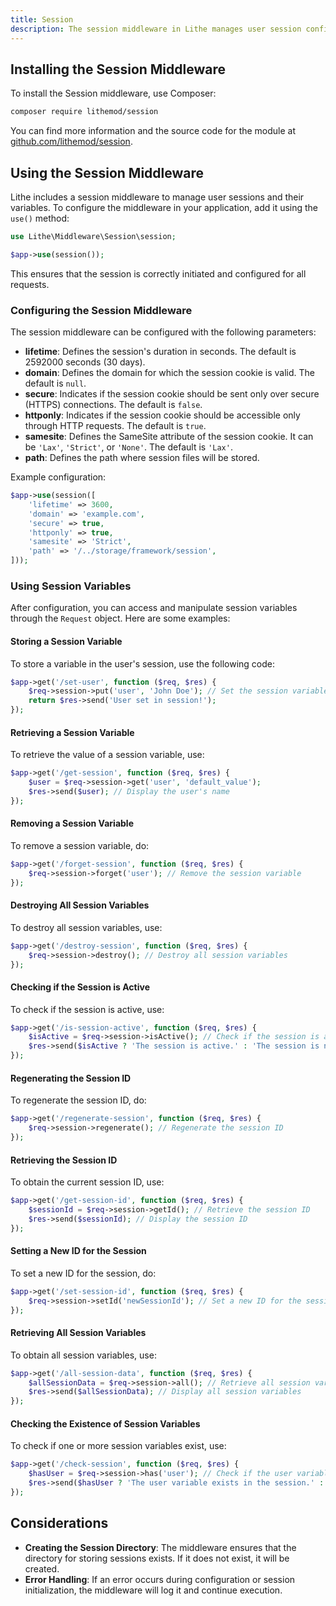 ```yaml
---
title: Session  
description: The session middleware in Lithe manages user session configuration and control.
---
```


## Installing the Session Middleware  

To install the Session middleware, use Composer:  

```bash  
composer require lithemod/session  
```  

You can find more information and the source code for the module at [github.com/lithemod/session](https://github.com/lithemod/session).  

## Using the Session Middleware  

Lithe includes a session middleware to manage user sessions and their variables. To configure the middleware in your application, add it using the `use()` method:  

```php  
use Lithe\Middleware\Session\session;  

$app->use(session());  
```  

This ensures that the session is correctly initiated and configured for all requests.  

### Configuring the Session Middleware  

The session middleware can be configured with the following parameters:  

- **lifetime**: Defines the session's duration in seconds. The default is 2592000 seconds (30 days).  
- **domain**: Defines the domain for which the session cookie is valid. The default is `null`.  
- **secure**: Indicates if the session cookie should be sent only over secure (HTTPS) connections. The default is `false`.  
- **httponly**: Indicates if the session cookie should be accessible only through HTTP requests. The default is `true`.  
- **samesite**: Defines the SameSite attribute of the session cookie. It can be `'Lax'`, `'Strict'`, or `'None'`. The default is `'Lax'`.  
- **path**: Defines the path where session files will be stored.  

Example configuration:  

```php  
$app->use(session([  
    'lifetime' => 3600,  
    'domain' => 'example.com',  
    'secure' => true,  
    'httponly' => true,  
    'samesite' => 'Strict',  
    'path' => '/../storage/framework/session',  
]));  
```  

### Using Session Variables  

After configuration, you can access and manipulate session variables through the `Request` object. Here are some examples:  

#### Storing a Session Variable  

To store a variable in the user's session, use the following code:  

```php  
$app->get('/set-user', function ($req, $res) {  
    $req->session->put('user', 'John Doe'); // Set the session variable  
    return $res->send('User set in session!');  
});  
```  

#### Retrieving a Session Variable  

To retrieve the value of a session variable, use:  

```php  
$app->get('/get-session', function ($req, $res) {  
    $user = $req->session->get('user', 'default_value');  
    $res->send($user); // Display the user's name  
});  
```  

#### Removing a Session Variable  

To remove a session variable, do:  

```php  
$app->get('/forget-session', function ($req, $res) {  
    $req->session->forget('user'); // Remove the session variable  
});  
```  

#### Destroying All Session Variables  

To destroy all session variables, use:  

```php  
$app->get('/destroy-session', function ($req, $res) {  
    $req->session->destroy(); // Destroy all session variables  
});  
```  

#### Checking if the Session is Active  

To check if the session is active, use:  

```php  
$app->get('/is-session-active', function ($req, $res) {  
    $isActive = $req->session->isActive(); // Check if the session is active  
    $res->send($isActive ? 'The session is active.' : 'The session is not active.');  
});  
```  

#### Regenerating the Session ID  

To regenerate the session ID, do:  

```php  
$app->get('/regenerate-session', function ($req, $res) {  
    $req->session->regenerate(); // Regenerate the session ID  
});  
```  

#### Retrieving the Session ID  

To obtain the current session ID, use:  

```php  
$app->get('/get-session-id', function ($req, $res) {  
    $sessionId = $req->session->getId(); // Retrieve the session ID  
    $res->send($sessionId); // Display the session ID  
});  
```  

#### Setting a New ID for the Session  

To set a new ID for the session, do:  

```php  
$app->get('/set-session-id', function ($req, $res) {  
    $req->session->setId('newSessionId'); // Set a new ID for the session  
});  
```  

#### Retrieving All Session Variables  

To obtain all session variables, use:  

```php  
$app->get('/all-session-data', function ($req, $res) {  
    $allSessionData = $req->session->all(); // Retrieve all session variables  
    $res->send($allSessionData); // Display all session variables  
});  
```  

#### Checking the Existence of Session Variables  

To check if one or more session variables exist, use:  

```php  
$app->get('/check-session', function ($req, $res) {  
    $hasUser = $req->session->has('user'); // Check if the user variable exists  
    $res->send($hasUser ? 'The user variable exists in the session.' : 'The user variable does not exist in the session.');  
});  
```  

## Considerations  

- **Creating the Session Directory**: The middleware ensures that the directory for storing sessions exists. If it does not exist, it will be created.  
- **Error Handling**: If an error occurs during configuration or session initialization, the middleware will log it and continue execution.  
